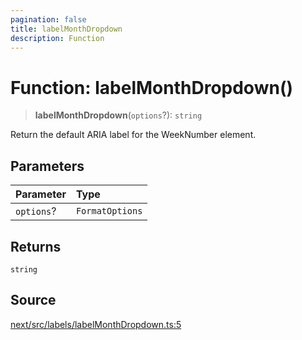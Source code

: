 ```yaml
---
pagination: false
title: labelMonthDropdown
description: Function
---
```


# Function: labelMonthDropdown()

> **labelMonthDropdown**(`options`?): `string`

Return the default ARIA label for the WeekNumber element.

## Parameters

| Parameter | Type |
| :------ | :------ |
| `options`? | `FormatOptions` |

## Returns

`string`

## Source

[next/src/labels/labelMonthDropdown.ts:5](https://github.com/gpbl/react-day-picker/blob/575f9be39/next/src/labels/labelMonthDropdown.ts#L5)
